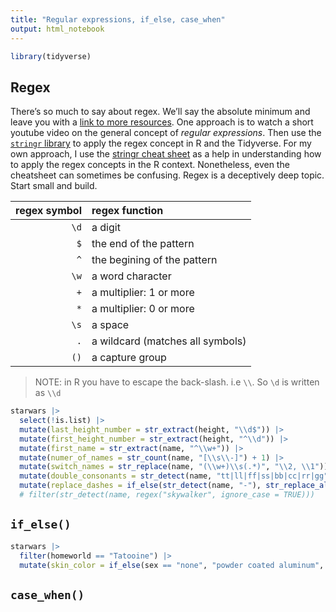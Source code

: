```yaml
---
title: "Regular expressions, if_else, case_when"
output: html_notebook
---
```


```r
library(tidyverse)
```


## Regex

There's so much to say about regex.  We'll say the absolute minimum and leave you with a [link to more resources](https://cs.lmu.edu/~ray/notes/regex/).  One approach is to watch a short youtube video on the general concept of _regular expressions_.  Then use the [`stringr` library](https://stringr.tidyverse.org) to apply the regex concept in R and the Tidyverse.  For my own approach, I use the [stringr cheat sheet](https://raw.githubusercontent.com/rstudio/cheatsheets/main/strings.pdf) as a help in understanding how to apply the regex concepts in the R context.  Nonetheless, even the cheatsheet can sometimes be confusing.  Regex is a deceptively deep topic.  Start small and build.  

regex symbol | regex function
---:|:---  
`\d` | a digit  
`$` | the end of the pattern  
`^` | the begining of the pattern  
`\w` | a word character  
`+` | a multiplier:  1 or more 
`*` | a multiplier:  0 or more 
`\s` | a space  
`.` | a wildcard  (matches all symbols)
`()` | a capture group  

> NOTE: in R you have to escape the back-slash.  i.e `\\`.  So `\d` is written as `\\d`

```r
starwars |> 
  select(!is.list) |>
  mutate(last_height_number = str_extract(height, "\\d$")) |> 
  mutate(first_height_number = str_extract(height, "^\\d")) |> 
  mutate(first_name = str_extract(name, "^\\w+")) |> 
  mutate(numer_of_names = str_count(name, "[\\s\\-]") + 1) |> 
  mutate(switch_names = str_replace(name, "(\\w+)\\s(.*)", "\\2, \\1")) |> 
  mutate(double_consonants = str_detect(name, "tt|ll|ff|ss|bb|cc|rr|gg")) |>
  mutate(replace_dashes = if_else(str_detect(name, "-"), str_replace_all(name, "-", " FOO "), "")) #|> 
  # filter(str_detect(name, regex("skywalker", ignore_case = TRUE)))
```


## `if_else()`

```r
starwars |>
  filter(homeworld == "Tatooine") |>
  mutate(skin_color = if_else(sex == "none", "powder coated aluminum", skin_color ))
```

## `case_when()`

```r

```

